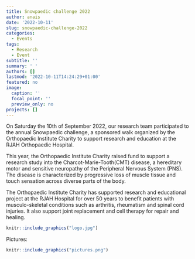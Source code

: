 ```yaml
---
title: Snowpaedic challenge 2022
author: anais
date: '2022-10-11'
slug: snowpaedic-challenge-2022
categories:
  - Events
tags: 
  - Research 
  - Event
subtitle: ''
summary: ' '
authors: []
lastmod: '2022-10-11T14:24:29+01:00'
featured: no
image:
  caption: ''
  focal_point: ''
  preview_only: no
projects: []
---
```

On Saturday the 10th of September 2022, our research team participated to the annual Snowpaedic challenge, a sponsored walk organized by the Orthopaedic Institute Charity to support research and education at the RJAH Orthopaedic Hospital.

This year, the Orthopaedic Institute Charity raised fund to support a research study into the Charcot-Marie-Tooth(CMT) disease, a hereditary motor and sensitive neuropathy of the Peripheral Nervous System (PNS). The disease is characterized by progressive loss of muscle tissue and touch sensation across diverse parts of the body.

The Orthopaedic Institute Charity has supported research and educational project at the RJAH Hospital for over 50 years to benefit patients with musculo-skeletal conditions such as arthritis, rheumatism and spinal cord injuries. It also support joint replacement and cell therapy for repair and healing.

```r
knitr::include_graphics("logo.jpg")
```

Pictures:

```r
knitr::include_graphics("pictures.png")
```
